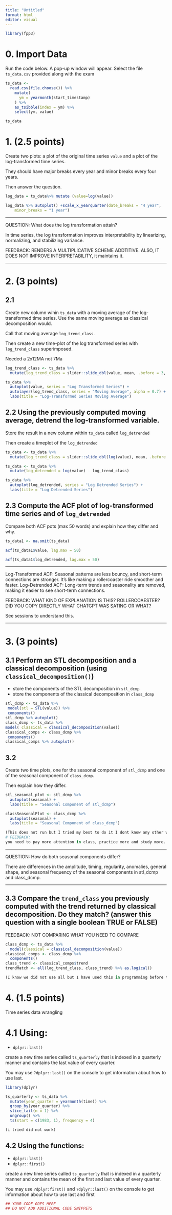 ```yaml
---
title: "Untitled"
format: html
editor: visual
---
```


```r
library(fpp3)
```

# 0. Import Data

Run the code below. A pop-up window will appear. Select the file `ts_data.csv` provided along with the exam

```r
ts_data <- 
  read.csv(file.choose()) %>% 
    mutate(
      ym = yearmonth(start_timestamp)
    ) %>% 
    as_tsibble(index = ym) %>% 
    select(ym, value)

ts_data
```

# 1. (2.5 points)

Create two plots: a plot of the original time series `value` and a plot of the log-transformed time series.

They should have major breaks every year and minor breaks every four years.

Then answer the question.

```r

log_data = ts_data%>% mutate (value=log(value))

log_data %>% autoplot() +scale_x_yearquarter(date_breaks = "4 year",
    minor_breaks = "1 year")

```

------------------------------------------------------------------------

QUESTION: What does the log transformation attain?

In time series, the log transformation improves interpretability by linearizing, normalizing, and stabilizing variance.

FEEDBACK: RENDERS A MULTIPLICATIVE SCHEME ADDTITIVE. ALSO, IT DOES NOT IMPROVE INTERPRETABILITY, it maintains it.

------------------------------------------------------------------------

# 2. (3 points)

## 2.1

Create new column wihin `ts_data` with a moving average of the log-transformed time series. Use the same moving average as classical decomposition would.

Call that moving average `log_trend_class`.

Then create a new time-plot of the log transformed series with `log_trend_class` superimposed.

Needed a 2x12MA not 7Ma

```r
log_trend_class <- ts_data %>%
  mutate(log_trend_class = slider::slide_dbl(value, mean, .before = 3, .after = 3, .complete = TRUE))

ts_data %>%
  autoplot(value, series = "Log Transformed Series") +
  autolayer(log_trend_class, series = "Moving Average", alpha = 0.7) +
  labs(title = "Log-Transformed Series Moving Average")
```

## 2.2 Using the previously computed moving average, detrend the log-transformed variable.

Store the result in a new column within `ts_data` called `log_detrended`

Then create a timeplot of the `log_detrended`

```r
ts_data <- ts_data %>%
  mutate(log_trend_class = slider::slide_dbl(log(value), mean, .before = 3, .after = 3, .complete = TRUE))

ts_data <- ts_data %>%
  mutate(log_detrended = log(value) - log_trend_class)

ts_data %>%
  autoplot(log_detrended, series = "Log Detrended Series") +
  labs(title = "Log Detrended Series")
```

## 2.3 Compute the ACF plot of log-transformed time series and of `log_detrended`

Compare both ACF pots (max 50 words) and explain how they differ and why.

```r
ts_data1 <- na.omit(ts_data)

acf(ts_data1$value, lag.max = 50)

acf(ts_data1$log_detrended, lag.max = 50)

```

------------------------------------------------------------------------

Log-Transformed ACF: Seasonal patterns are less bouncy, and short-term connections are stronger. It's like making a rollercoaster ride smoother and faster. Log-Detrended ACF: Long-term trends and seasonality are removed, making it easier to see short-term connections.

FEEDBACK: WHAT KIND OF EXPLANATION IS THIS? ROLLERCOAESTER? DID YOU COPY DIRECTLY WHAT CHATGPT WAS SATING OR WHAT?

See sessions to understand this.

------------------------------------------------------------------------

# 3. (3 points)

## 3.1 Perform an STL decomposition and a classical decomposition (using `classical_decomposition()`)

-   store the components of the STL decomposition in `stl_dcmp`
-   store the components of the classical decomposition in `class_dcmp`

```r

stl_dcmp <- ts_data %>%
 model(stl = STL(value)) %>%
 components()
stl_dcmp %>% autoplot()
class_dcmp <- ts_data %>%
model( classical = classical_decomposition(value))
classical_comps <- class_dcmp %>%
 components()
classical_comps %>% autoplot()

```

## 3.2

Create two time plots, one for the seasonal component of `stl_dcmp` and one of the seasonal component of `class_dcmp`.

Then explain how they differ.

```r
stl_seasonal_plot <- stl_dcmp %>%
  autoplot(seasonal) +
  labs(title = "Seasonal Component of stl_dcmp")

classSeasonalPlot <- class_dcmp %>%
  autoplot(seasonal) +
  labs(title = "Seasonal Component of class_dcmp")

(This does not run but I tried my best to do it I dont know any other way to run it)
# FEEDBACK: 
you need to pay more attention in class, practice more and study more. It was faitly really easy and consisted only on created a time.plot, which we had done 10 times in class.


```

------------------------------------------------------------------------

QUESTION: How do both seasonal components differ?

There are differences in the amplitude, timing, regularity, anomalies, general shape, and seasonal frequency of the seasonal components in stl_dcmp and class_dcmp.

------------------------------------------------------------------------

## 3.3 Compare the `trend_class` you previously computed with the trend returned by classical decomposition. Do they match? (answer this question with a single boolean TRUE or FALSE)

FEEDBACK: NOT COMPARING WHAT YOU NEED TO COMPARE

```r
class_dcmp <- ts_data %>%
  model(classical = classical_decomposition(value))
classical_comps <- class_dcmp %>%
  components()
class_trend <- classical_comps$trend
trendMatch <- all(log_trend_class, class_trend) %>% as.logical()

(I know we did not use all but I have used this in programming before that is why I tried it but it still did not run I did not have time but I tried my best to compare it)

```

# 4. (1.5 points)

Time series data wrangling

# 4.1 Using:

-   `dplyr::last()`

create a new time series called `ts_quarterly` that is indexed in a quarterly manner and contains the last value of every quarter.

You may use `?dplyr::last()` on the console to get information about how to use last.

```r
library(dplyr)

ts_quarterly <- ts_data %>%
  mutate(year_quarter = yearmonth(time)) %>% 
  group_by(year_quarter) %>%
  slice_tail(n = 1) %>% 
  ungroup() %>%
  ts(start = c(1983, 1), frequency = 4) 

(i tried did not work)

```

## 4.2 Using the functions:

-   `dplyr::last()`
-   `dplyr::first()`

create a new time series called `ts_quarterly` that is indexed in a quarterly manner and contains the mean of the first and last value of every quarter.

You may use `?dplyr:first()` and `?dplyr::last()` on the console to get information about how to use last and first

```r
## YOUR CODE GOES HERE
## DO NOT ADD ADDITIONAL CODE SNIPPETS
```
